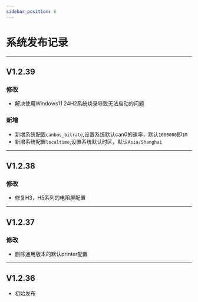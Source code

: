 ```yaml
---
sidebar_position: 6
---
```


# 系统发布记录

----

## V1.2.39

### 修改

- 解决使用Windows11 24H2系统烧录导致无法启动的问题

### 新增

- 新增系统配置`canbus_bitrate`,设置系统默认can0的速率，默认`1000000`即`1M`
- 新增系统配置`localtime`,设置系统默认时区，默认`Asia/Shanghai`

----

## V1.2.38

### 修改

- 修复H3，H5系列的电阻屏配置

----

## V1.2.37

### 修改

- 删除通用版本的默认printer配置

----

## V1.2.36

- 初始发布
